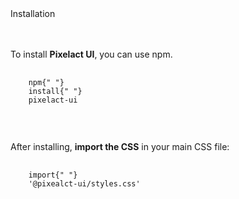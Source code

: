 <div className='text-foreground'>
<div className="text-xl">Installation</div>
<br />
<br />
<p className="font-sans">
  To install <strong>Pixelact UI</strong>, you can use npm.
</p>
<pre className="text-black p-4 bg-foreground/10 mt-2">
  <code className="text-sm">
    <span className="text-red-700">npm</span>{" "}
    <span className="text-yellow-800">install</span>{" "}
    <span className="font-bold text-yellow-800">pixelact-ui</span>
  </code>
</pre>
<br />

<p className="font-sans">
  After installing, <strong>import the CSS</strong> in your main CSS file:
</p>

<pre className="text-black p-4 bg-foreground/10 mt-2">
  <code className="text-sm">
    <span className="text-red-700">import</span>{" "}
    <span className="text-yellow-800">'@pixealct-ui/styles.css'</span>
  </code>
</pre>
</div>
